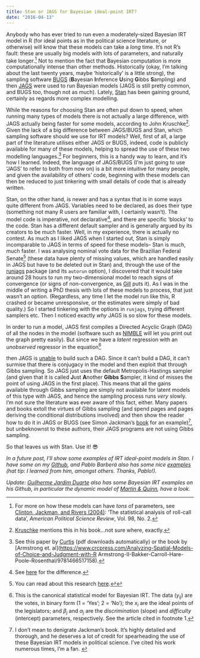 ```yaml
---
title: Stan or JAGS for Bayesian ideal-point IRT?
date: "2016-04-13"
---
```



Anybody who has ever tried to run even a moderately-sized Bayesian IRT model in R (for ideal points as in the political science literature, or otherwise) will know that these models can take a _long_ time. It’s not R’s fault: these are usually big models with lots of parameters, and naturally take longer.[^1] Not to mention the fact that Bayesian computation is more computationally intense than other methods. Historically (okay, I’m talking about the last twenty years, maybe ‘historically’ is a little strong), the sampling software [BUGS](http://www.mrc-bsu.cam.ac.uk/software/bugs/) (**B**ayesian **I**nference **U**sing **G**ibbs **S**ampling) and then [JAGS](http://mcmc-jags.sourceforge.net/) were used to run Bayesian models (JAGS is still pretty common, and BUGS too, though not as much). Lately, [Stan](http://mc-stan.org/) has been gaining ground, certainly as regards more complex modelling.

While the reasons for choosing Stan are often put down to speed, when running many types of models there is not actually a large difference, with JAGS actually being faster for some models, according to John Kruschke[^2]. Given the lack of a big difference between JAGS/BUGS and Stan, which sampling software should we use for IRT models? Well, first of all, a large part of the literature utilises either JAGS or BUGS, indeed, code is publicly available for many of these models, helping to spread the use of these two modelling languages.[^3] For beginners, this is a handy way to learn, and it’s how I learned. Indeed, the language of JAGS/BUGS (I’m just going to use ‘JAGS’ to refer to both from now on) is a bit more intuitive for many people, and given the availability of others’ code, beginning with these models can then be reduced to just tinkering with small details of code that is already written.

Stan, on the other hand, is newer and has a syntax that is in some ways quite different from JAGS. Variables need to be declared, as does their type (something not many R users are familiar with, I certainly wasn’t). The model code is imperative, not declarative[^4], and there are specific ‘blocks’ to the code. Stan has a different default sampler and is generally argued by its creators to be much faster. Well, in my experience, there is actually no contest. As much as I liked JAGS when I started out, Stan is simply incomparable to JAGS in terms of speed for these models– Stan is much, much faster. I was analysing nominal vote data for the Brazilian Federal Senate[^5] (these data have plenty of missing values, which are handled easily in JAGS but have to be deleted out in Stan) and, through the use of the <a href="http://runjags.sourceforge.net/quickjags.html">runjags</a> package (and its `autorun` option), I discovered that it would take around 28 hours to run my two-dimensional model to reach signs of convergence (or signs of non-convergence, as [Gill](pan.oxfordjournals.org/content/16/2/153.full.pdf) puts it). As I was in the middle of writing a PhD thesis with lots of these models to process, that just wasn’t an option. (Regardless, any time I let the model run like this, R crashed or became unresponsive, or the estimates were simply of bad quality.) So I started tinkering with the options in `runjags`, trying different samplers etc. Then I noticed exactly _why_ JAGS is so slow for these models.

In order to run a model, JAGS first compiles a Directed Acyclic Graph (DAG) of all the nodes in the model (software such as <a href="http://r-nimble.org/">NIMBLE</a> will let you print out the graph pretty easily). But since we have a _latent_ regression with an _unobserved_ regressor in the equation[^6]

<BlockMath math="y_{ij} = \beta_j\bf{x_i} - \alpha_j" />

then JAGS is [unable](https://sourceforge.net/p/mcmc-jags/discussion/610037/thread/5c9e9026/) to build such a DAG. Since it can’t build a DAG, it can’t surmise that there is conjugacy in the model and then exploit that through Gibbs sampling. So JAGS just uses the default Metropolis-Hastings sampler (and given that it is called **J**ust **A**nother **Gibbs** **S**ampler, it kind of misses the point of using JAGS in the first place). This means that all the gains available through Gibbs sampling are simply not available for latent models of this type with JAGS, and hence the sampling process runs _very_ slowly. I’m not sure the literature was ever aware of this fact, either. Many papers and books extoll the virtues of Gibbs sampling (and spend pages and pages deriving the conditional distributions involved) and then show the reader how to do it in JAGS or BUGS (see Simon Jackman’s [book](http://www.wiley.com/WileyCDA/WileyTitle/productCd-0470011548.html) for an example)[^7], but unbeknownst to these authors, their JAGS programs are not using Gibbs sampling.

So that leaves us with Stan. Use it! 😎

_In a future post, I’ll show some examples of IRT ideal-point models in Stan. I have some on my [Github](https://github.com/RobertMyles/Bayesian-Ideal-Point-IRT-Models), and Pablo Barberá also has some nice [examples](https://github.com/pablobarbera/quant3materials/tree/master/bayesian) (hat tip: I learned from him, amongst others. Thanks, Pablo!)._

_Update: [Guilherme Jardim Duarte](https://github.com/duarteguilherme/Quinn-Martin-Replication) also has some Bayesian IRT examples on his Github, in particular the dynamic model of [Martin & Quinn](http://mqscores.berkeley.edu/media/pa02.pdf), have a look._

[^1]: For more on how these models can have _tons_ of parameters, see [Clinton, Jackman, and Rivers (2004)](https://www.cs.princeton.edu/courses/archive/fall09/cos597A/papers/ClintonJackmanRivers2004.pdf): ‘The statistical analysis of roll-call data’, _American Political Science Review_, Vol. 98, No. 2.
[^2]: [Kruschke](http://doingbayesiandataanalysis.blogspot.com.br/) mentions this in his book…not sure where, exactly.
[^3]: See this paper by [Curtis](https://www.jstatsoft.org/article/view/v036c01/v36c01.pdf) (pdf downloads automatically) or the book by [Armstrong et. al](https://www.crcpress.com/Analyzing-Spatial-Models-of-Choice-and-Judgment-with-R Armstrong-II-Bakker-Carroll-Hare-Poole-Rosenthal/9781466517158).
[^4]: See [here](http://stackoverflow.com/questions/129628/what-is-declarative-programming) for the difference.
[^5]: You can read about this research [here](%7B%7B%20site.url%20%7D%7D/assetsExplaining%20the%20Determinants%20of%20Foreign%20Policy%20Voting%20Behaviour%20in%20the%20Brazilian%20Houses%20of%20Legislature.pdf).[↩](#a5)
[^6]: This is the canonical statistical model for Bayesian IRT. The data ($y_{ij}$) are the votes, in binary form (1 = ‘Yes’; 2 = ‘No’); the $x_i$ are the ideal points of the legislators; and $\beta_j$ and $\alpha_j$ are the _discrimination_ (slope) and _difficulty_ (intercept) parameters, respectively. See the article cited in footnote 1.
[^7]: I don’t mean to denigrate Jackman’s book. It’s highly detailed and thorough, and he deserves a lot of credit for spearheading the use of these Bayesian IRT models in political science. I’ve cited his work numerous times, I’m a fan. <link rel="image_src" href="http://i.imgur.com/v7y6SVt.png?1" />
